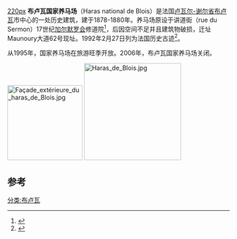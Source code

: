 [[image:Entrée_du_haras_depuis_l'avenue_Maunory.jpg|220px]] 
'''布卢瓦国家养马场'''（Haras national de Blois）是法国[[卢瓦尔-谢尔省|卢瓦尔-谢尔省]][[布卢瓦|布卢瓦]]市中心的一处历史建筑，建于1878-1880年。养马场原设于讲道街（rue du Sermon）17世纪[[加尔默罗会|加尔默罗会]]修道院<ref>{{Base Mérimée|IA41000039}}</ref>，后因空间不足并且建筑物破损，迁址Maunoury大道62号现址。1992年2月27日列为法国历史古迹<ref>{{Base Mérimée|PA00098668}}</ref>。

从1995年，国家养马场在旅游旺季开放。2006年，布卢瓦国家养马场关闭。 

[[File:Façade_extérieure_du_haras_de_Blois.jpg|170px]]
[[File:Haras_de_Blois.jpg|220px]]

== 参考 ==
{{References}}
[[分类:布卢瓦|分类:布卢瓦]]